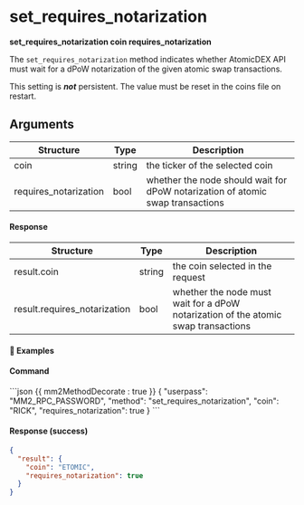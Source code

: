
# set_requires_notarization

**set_requires_notarization coin requires_notarization**

The `set_requires_notarization` method indicates whether AtomicDEX API must wait for a dPoW notarization of the given atomic swap transactions.

<Note>

This setting is _**not**_ persistent. The value must be reset in the coins file on restart.

</Note>

## Arguments

| Structure             | Type   | Description                                                                    |
| --------------------- | ------ | ------------------------------------------------------------------------------ |
| coin                  | string | the ticker of the selected coin                                                |
| requires_notarization | bool   | whether the node should wait for dPoW notarization of atomic swap transactions |

#### Response

| Structure                    | Type   | Description                                                                        |
| ---------------------------- | ------ | ---------------------------------------------------------------------------------- |
| result.coin                  | string | the coin selected in the request                                                   |
| result.requires_notarization | bool   | whether the node must wait for a dPoW notarization of the atomic swap transactions |

#### 📌 Examples

#### Command

<CodeGroup title="" tag="POST" label="set_requires_notarization">
```json {{ mm2MethodDecorate : true }}
{
  "userpass": "MM2_RPC_PASSWORD",
  "method": "set_requires_notarization",
  "coin": "RICK",
  "requires_notarization": true
}
```
</CodeGroup>


<CollapsibleSection expandedText='Hide Response' collapsedText='Show Response'>

#### Response (success)

```json
{
  "result": {
    "coin": "ETOMIC",
    "requires_notarization": true
  }
}
```

</CollapsibleSection>
